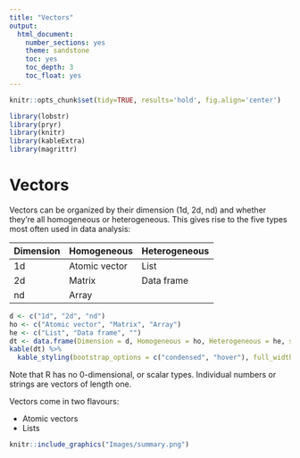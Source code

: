 ```yaml
---
title: "Vectors"
output:
  html_document:
    number_sections: yes
    theme: sandstone
    toc: yes
    toc_depth: 3
    toc_float: yes
---
```


```r
knitr::opts_chunk$set(tidy=TRUE, results='hold', fig.align='center')
```

```r
library(lobstr)
library(pryr)
library(knitr)
library(kableExtra)
library(magrittr)

```

# Vectors
Vectors can be organized by their dimension (1d, 2d, nd) and whether they're all homogeneous or heterogeneous. This gives rise to the five types most often used in data analysis:

Dimension     | Homogeneous   | Heterogeneous
------------- | ------------- | -------------
1d            | Atomic vector | List
2d            | Matrix        | Data frame
nd            | Array         |

```r
d <- c("1d", "2d", "nd")
ho <- c("Atomic vector", "Matrix", "Array")
he <- c("List", "Data frame", "")
dt <- data.frame(Dimension = d, Homogeneous = ho, Heterogeneous = he, stringsAsFactors = FALSE)
kable(dt) %>%
  kable_styling(bootstrap_options = c("condensed", "hover"), full_width = FALSE, position = "left")
```

Note that R has no 0-dimensional, or scalar types. Individual numbers or strings are vectors of length one.

Vectors come in two flavours:

* Atomic vectors
* Lists

```r
knitr::include_graphics("Images/summary.png")
```
